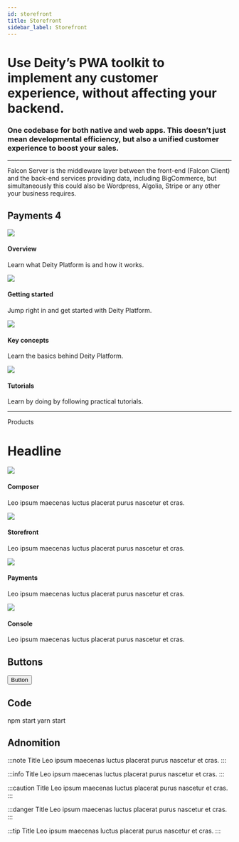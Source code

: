 ```yaml
---
id: storefront
title: Storefront
sidebar_label: Storefront
---
```



<h1 className="headline">
  Use Deity’s PWA toolkit to implement any customer experience, without affecting your backend.
</h1>
<h3>
  One codebase for both native and web apps. This doesn’t just mean developmental efficiency, but also a unified
  customer experience to boost your sales.
</h3>

<hr />

Falcon Server is the middleware layer between the front-end (Falcon Client) and the back-end services providing data, including BigCommerce, but simultaneously this could also be Wordpress, Algolia, Stripe or any other your business requires.

## Payments <Badge variant="green">4</Badge>

<div className="flex mb100">
  <Card>
    <img src="/img/icons/rings.svg" />
    <h4>Overview</h4>
    <p>Learn what Deity Platform is and how it works.</p>
  </Card>
  <Card>
    <img src="/img/icons/lightning.svg" />
    <h4>Getting started</h4>
    <p>Jump right in and get started with Deity Platform.</p>
  </Card>
  <Card>
    <img src="/img/icons/info.svg" />
    <h4>Key concepts</h4>
    <p>Learn the basics behind Deity Platform.</p>
  </Card>
  <Card>
    <img src="/img/icons/lightbulb.svg" />
    <h4>Tutorials</h4>
    <p>Learn by doing by following practical tutorials.</p>
  </Card>
</div>

<hr />

<Badge>Products</Badge>
<h1 className="mb20 headline2">Headline</h1>
<div className="flex mb100">
  <Card>
    <img src="/img/icons/ticker.svg" />
    <h4>Composer</h4>
    <p>Leo ipsum maecenas luctus placerat purus nascetur et cras.</p>
  </Card>
  <Card>
    <img src="/img/icons/data.svg" />
    <h4>Storefront</h4>
    <p>Leo ipsum maecenas luctus placerat purus nascetur et cras.</p>
  </Card>
  <Card>
    <img src="/img/icons/coins.svg" />
    <h4>Payments</h4>
    <p>Leo ipsum maecenas luctus placerat purus nascetur et cras.</p>
  </Card>
  <Card>
    <img src="/img/icons/switch.svg" />
    <h4>Console</h4>
    <p>Leo ipsum maecenas luctus placerat purus nascetur et cras.</p>
  </Card>
</div>

## Buttons

<Button target="_blank" href="#">
  Button
</Button>

## Code

<TabsContainer title="Code snippet with tabs">
  <Tabs
    variant="secondary"
    defaultValue="npm"
    values={[
      { label: 'NPM', value: 'npm' },
      { label: 'Yarn', value: 'yarn' }
    ]}
  >
    <TabItem value="npm">
      <CodeBlock language="bash">npm start</CodeBlock>
    </TabItem>
    <TabItem value="yarn">
      <CodeBlock language="bash">yarn start</CodeBlock>
    </TabItem>
  </Tabs>
</TabsContainer>

## Adnomition

:::note Title
Leo ipsum maecenas luctus placerat purus nascetur et cras.
:::

:::info Title
Leo ipsum maecenas luctus placerat purus nascetur et cras.
:::

:::caution Title
Leo ipsum maecenas luctus placerat purus nascetur et cras.
:::

:::danger Title
Leo ipsum maecenas luctus placerat purus nascetur et cras.
:::

:::tip Title
Leo ipsum maecenas luctus placerat purus nascetur et cras.
:::
